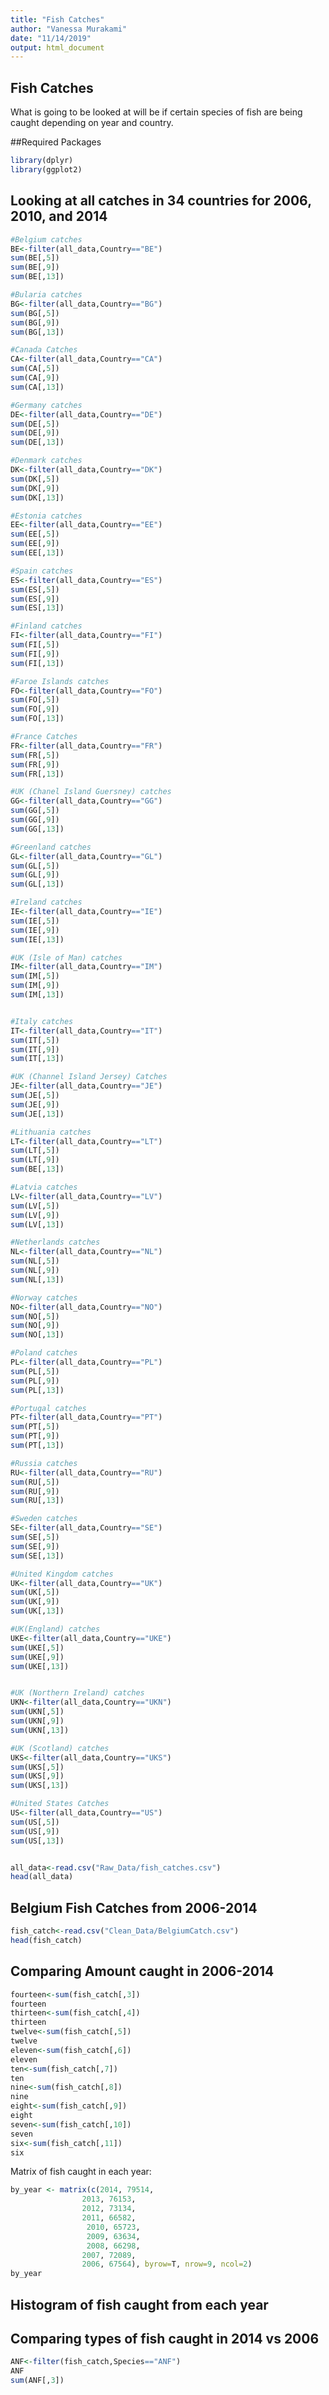 ```yaml
---
title: "Fish Catches"
author: "Vanessa Murakami"
date: "11/14/2019"
output: html_document
---
```


## Fish Catches
What is going to be looked at will be if certain species of fish are being caught depending on year and country.

##Required Packages

```r
library(dplyr)
library(ggplot2)
```

## Looking at all catches in 34 countries for 2006, 2010, and 2014


```r
#Belgium catches
BE<-filter(all_data,Country=="BE")
sum(BE[,5])
sum(BE[,9])
sum(BE[,13])

#Bularia catches
BG<-filter(all_data,Country=="BG")
sum(BG[,5])
sum(BG[,9])
sum(BG[,13])

#Canada Catches
CA<-filter(all_data,Country=="CA")
sum(CA[,5])
sum(CA[,9])
sum(CA[,13])

#Germany catches
DE<-filter(all_data,Country=="DE")
sum(DE[,5])
sum(DE[,9])
sum(DE[,13])

#Denmark catches
DK<-filter(all_data,Country=="DK")
sum(DK[,5])
sum(DK[,9])
sum(DK[,13])

#Estonia catches
EE<-filter(all_data,Country=="EE")
sum(EE[,5])
sum(EE[,9])
sum(EE[,13])

#Spain catches
ES<-filter(all_data,Country=="ES")
sum(ES[,5])
sum(ES[,9])
sum(ES[,13])

#Finland catches
FI<-filter(all_data,Country=="FI")
sum(FI[,5])
sum(FI[,9])
sum(FI[,13])

#Faroe Islands catches
FO<-filter(all_data,Country=="FO")
sum(FO[,5])
sum(FO[,9])
sum(FO[,13])

#France Catches
FR<-filter(all_data,Country=="FR")
sum(FR[,5])
sum(FR[,9])
sum(FR[,13])

#UK (Chanel Island Guersney) catches
GG<-filter(all_data,Country=="GG")
sum(GG[,5])
sum(GG[,9])
sum(GG[,13])

#Greenland catches
GL<-filter(all_data,Country=="GL")
sum(GL[,5])
sum(GL[,9])
sum(GL[,13])

#Ireland catches
IE<-filter(all_data,Country=="IE")
sum(IE[,5])
sum(IE[,9])
sum(IE[,13])

#UK (Isle of Man) catches
IM<-filter(all_data,Country=="IM")
sum(IM[,5])
sum(IM[,9])
sum(IM[,13])


#Italy catches
IT<-filter(all_data,Country=="IT")
sum(IT[,5])
sum(IT[,9])
sum(IT[,13])

#UK (Channel Island Jersey) Catches
JE<-filter(all_data,Country=="JE")
sum(JE[,5])
sum(JE[,9])
sum(JE[,13])

#Lithuania catches
LT<-filter(all_data,Country=="LT")
sum(LT[,5])
sum(LT[,9])
sum(BE[,13])

#Latvia catches
LV<-filter(all_data,Country=="LV")
sum(LV[,5])
sum(LV[,9])
sum(LV[,13])

#Netherlands catches
NL<-filter(all_data,Country=="NL")
sum(NL[,5])
sum(NL[,9])
sum(NL[,13])

#Norway catches
NO<-filter(all_data,Country=="NO")
sum(NO[,5])
sum(NO[,9])
sum(NO[,13])

#Poland catches
PL<-filter(all_data,Country=="PL")
sum(PL[,5])
sum(PL[,9])
sum(PL[,13])

#Portugal catches
PT<-filter(all_data,Country=="PT")
sum(PT[,5])
sum(PT[,9])
sum(PT[,13])

#Russia catches
RU<-filter(all_data,Country=="RU")
sum(RU[,5])
sum(RU[,9])
sum(RU[,13])

#Sweden catches
SE<-filter(all_data,Country=="SE")
sum(SE[,5])
sum(SE[,9])
sum(SE[,13])

#United Kingdom catches
UK<-filter(all_data,Country=="UK")
sum(UK[,5])
sum(UK[,9])
sum(UK[,13])

#UK(England) catches
UKE<-filter(all_data,Country=="UKE")
sum(UKE[,5])
sum(UKE[,9])
sum(UKE[,13])


#UK (Northern Ireland) catches
UKN<-filter(all_data,Country=="UKN")
sum(UKN[,5])
sum(UKN[,9])
sum(UKN[,13])

#UK (Scotland) catches
UKS<-filter(all_data,Country=="UKS")
sum(UKS[,5])
sum(UKS[,9])
sum(UKS[,13])

#United States Catches
US<-filter(all_data,Country=="US")
sum(US[,5])
sum(US[,9])
sum(US[,13])



```


```r
all_data<-read.csv("Raw_Data/fish_catches.csv")
head(all_data)
```






## Belgium Fish Catches from 2006-2014

```r
fish_catch<-read.csv("Clean_Data/BelgiumCatch.csv")
head(fish_catch)
```

## Comparing Amount caught in 2006-2014

```r
fourteen<-sum(fish_catch[,3])
fourteen
thirteen<-sum(fish_catch[,4])
thirteen
twelve<-sum(fish_catch[,5])
twelve
eleven<-sum(fish_catch[,6])
eleven
ten<-sum(fish_catch[,7])
ten
nine<-sum(fish_catch[,8])
nine
eight<-sum(fish_catch[,9])
eight
seven<-sum(fish_catch[,10])
seven
six<-sum(fish_catch[,11])
six
```
Matrix of fish caught in each year:

```r
by_year <- matrix(c(2014, 79514,
                2013, 76153,
                2012, 73134,
                2011, 66582,
                 2010, 65723,
                 2009, 63634,
                 2008, 66298, 
                2007, 72089,
                2006, 67564), byrow=T, nrow=9, ncol=2)
by_year
```



## Histogram of fish caught from each year







## Comparing types of fish caught in 2014 vs 2006

```r
ANF<-filter(fish_catch,Species=="ANF")
ANF
sum(ANF[,3])
```


